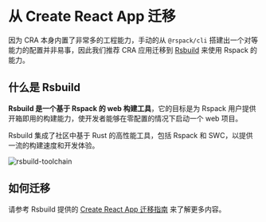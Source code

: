 # 从 Create React App 迁移

因为 CRA 本身内置了非常多的工程能力，手动的从 `@rspack/cli` 搭建出一个对等能力的配置并非易事，因此我们推荐 CRA 应用迁移到 [Rsbuild](https://modernjs.dev/builder) 来使用 Rspack 的能力。

## 什么是 Rsbuild

**Rsbuild 是一个基于 Rspack 的 web 构建工具**，它的目标是为 Rspack 用户提供开箱即用的构建能力，使开发者能够在零配置的情况下启动一个 web 项目。

Rsbuild 集成了社区中基于 Rust 的高性能工具，包括 Rspack 和 SWC，以提供一流的构建速度和开发体验。

![rsbuild-toolchain](https://github.com/web-infra-dev/rsbuild/assets/7237365/204dadf8-b923-4f9c-8823-f3d75cb133ae)

## 如何迁移

请参考 Rsbuild 提供的 [Create React App 迁移指南](https://rsbuild.dev/zh/guide/migration/cra) 来了解更多内容。

